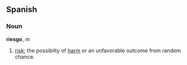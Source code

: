 ==Spanish==
===Noun===
'''riesgo''', ''m''
#[[risk]]; the possibilty of [[harm]] or an unfavorable outcome from random chance.